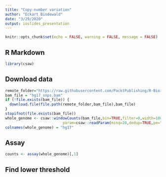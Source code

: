 ```yaml
---
title: "Copy-number variation"
author: "Eckart Bindewald"
date: "3/29/2020"
output: ioslides_presentation
---
```


```r
knitr::opts_chunk$set(echo = FALSE, warning = FALSE, message = FALSE)
```

## R Markdown

```r
library(csaw)
```

## Download data

```r
remote_folder="https://raw.githubusercontent.com/PacktPublishing/R-Bioinformatics-Cookbook/master/datasets/Chapter02"
bam_file = "hg17_snps.bam"
if (!file.exists(bam_file)) {
  download.file(file.path(remote_folder,bam_file),bam_file)
}
stopifnot(file.exists(bam_file))
whole_genome <- csaw::windowCounts(bam_file,bin=TRUE,filter=0,width=100,
                          param=csaw::readParam(minq=20,dedup=TRUE,pe="both"))
colnames(whole_genome) = "hg17"
```

## Assay

```r
counts <- assay(whole_genome)[,1]
```

## Find lower threshold

```r


```



